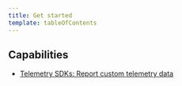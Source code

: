 ```yaml
---
title: Get started
template: tableOfContents
---
```


## Capabilities

* [Telemetry SDKs: Report custom telemetry data](/docs/telemetry-data-platform/get-started/capabilities/telemetry-sdks-send-custom-telemetry-data-new-relic)
